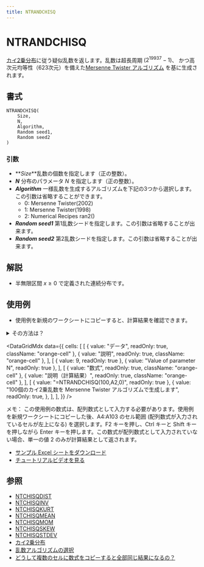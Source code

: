 ```yaml
---
title: NTRANDCHISQ
---
```



# NTRANDCHISQ

[カイ2乗分布](https://www.ntrand.com/jp/chi-square-distribution/)に従う疑似乱数を返します。乱数は超長周期 ($2^{19937}-1$)、 かつ高次元均等性（623次元）を備えた[Mersenne Twister アルゴリズム](https://www.ntrand.com/jp/glossary/#local_Mersenne_Twister) を基に生成されます。

## 書式

```excel
NTRANDCHISQ(
    Size,
    N,
    Algorithm,
    Random seed1,
    Random seed2
)
```

### 引数

- **_Size_**乱数の個数を指定します（正の整数）。
- **_N_** 分布のパラメータ $N$ を指定します（正の整数）。
- **_Algorithm_** 一様乱数を生成するアルゴリズムを下記の3つから選択します。この引数は省略することができます。
  - 0: Mersenne Twister(2002)
  - 1: Mersenne Twister(1998)
  - 2: Numerical Recipes ran2()
- **_Random seed1_** 第1乱数シードを指定します。この引数は省略することが出来ます。
- **_Random seed2_** 第2乱数シードを指定します。この引数は省略することが出来ます。

## 解説

- 半無限区間 $x \geq 0$ で定義された連続分布です。

## 使用例

- 使用例を新規のワークシートにコピーすると、計算結果を確認できます。

<details>
<summary>その方法は？</summary>

1.  新しいブックまたはワークシートを作成します。
2.  ヘルプ トピックにある使用例を選択します（行番号および列番号を除く）。

    ![Selecting an example from Help](./../../../assets/functions/HowToCopy.png)

    ヘルプから使用例を選択する

3.  Ctrl キーを押しながら C キーを押します。
4.  ワークシートのセル A1 を選択し、Ctrl キーを押しながら V キーを押します。
5.  計算結果と結果を返す数式の表示を切り替えるには、Ctrl キーを押しながら ` (アクサン グラーブ) キーを押すか、または [ツール] メニューの [ワークシート分析] をポイントし、[ワークシート分析モード] をクリックします。

</details>

<DataGridMdx
  data={{
    cells: [
      [
        { value: "データ", readOnly: true, className: "orange-cell" },
        { value: "説明", readOnly: true, className: "orange-cell" },
      ],
      [
        { value: 9, readOnly: true },
        { value: "Value of parameter N", readOnly: true },
      ],
      [
        { value: "数式", readOnly: true, className: "orange-cell" },
        { value: "説明（計算結果）", readOnly: true, className: "orange-cell" },
      ],
      [
        { value: "=NTRANDCHISQ(100,A2,0)", readOnly: true },
        {
          value:
            "100個のカイ2乗乱数を Mersenne Twister アルゴリズムで生成します",
          readOnly: true,
        },
      ],
    ],
  }}
/>

メモ： この使用例の数式は、配列数式として入力する必要があります。使用例を新規ワークシートにコピーした後、A4:A103 のセル範囲 (配列数式が入力されているセルが左上になる) を選択します。F2 キーを押し、Ctrl キーと Shift キーを押しながら Enter キーを押します。この数式が配列数式として入力されていない場合、単一の値 2 のみが計算結果として返されます。

- [サンプル Excel シートをダウンロード](https://www.ntrand.com/files/NtRand1.zip "Downloading Sample")
- [チュートリアルビデオを見る](https://www.ntrand.com/files/SingleRandom_Demo.swf)

## 参照

- [NTCHISQDIST](https://www.ntrand.com/jp/ntchisqdist/)
- [NTCHISQINV](https://www.ntrand.com/jp/ntchisqinv/)
- [NTCHISQKURT](https://www.ntrand.com/jp/ntchisqkurt/)
- [NTCHISQMEAN](https://www.ntrand.com/jp/ntchisqmean/)
- [NTCHISQMOM](https://www.ntrand.com/jp/ntchisqmom/)
- [NTCHISQSKEW](https://www.ntrand.com/jp/ntchisqskew/)
- [NTCHISQSTDEV](https://www.ntrand.com/jp/ntchisqstdev/)
- [カイ2乗分布](https://www.ntrand.com/jp/chi-square-distribution/)
- [乱数アルゴリズムの選択](https://www.ntrand.com/jp/glossary/#local_Choiceoftherandomnumber)
- [どうして複数のセルに数式をコピーすると全部同じ結果になるの？](https://www.ntrand.com/jp/faq/#local_CtrlShiftEnter)
